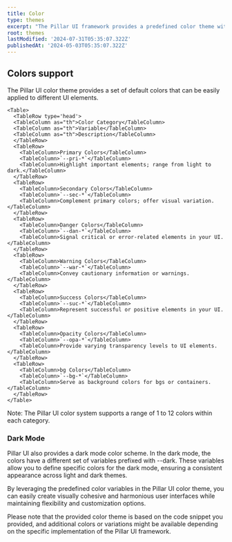 ```yaml
---
title: Color
type: themes
excerpt: "The Pillar UI framework provides a predefined color theme with a set of variables that you can use to maintain consistency and create visually appealing user interfaces. The color theme consists of primary, secondary, danger, warning, and success colors, along with opacity and bg colors. Let's explore each category in detail."
root: themes
lastModified: '2024-07-31T05:35:07.322Z'
publishedAt: '2024-05-03T05:35:07.322Z'
---
```


## Colors support

The Pillar UI color theme provides a set of default colors that can be easily applied to different UI elements.

    <Table>
      <TableRow type='head'>
      <TableColumn as="th">Color Category</TableColumn>
      <TableColumn as="th">Variable</TableColumn>
      <TableColumn as="th">Description</TableColumn>
      </TableRow>
      <TableRow>
        <TableColumn>Primary Colors</TableColumn>
        <TableColumn>`--pri-*`</TableColumn>
        <TableColumn>Highlight important elements; range from light to dark.</TableColumn>
      </TableRow>
      <TableRow>
        <TableColumn>Secondary Colors</TableColumn>
        <TableColumn>`--sec-*`</TableColumn>
        <TableColumn>Complement primary colors; offer visual variation.</TableColumn>
      </TableRow>
      <TableRow>
        <TableColumn>Danger Colors</TableColumn>
        <TableColumn>`--dan-*`</TableColumn>
        <TableColumn>Signal critical or error-related elements in your UI.</TableColumn>
      </TableRow>
      <TableRow>
        <TableColumn>Warning Colors</TableColumn>
        <TableColumn>`--war-*`</TableColumn>
        <TableColumn>Convey cautionary information or warnings.</TableColumn>
      </TableRow>
      <TableRow>
        <TableColumn>Success Colors</TableColumn>
        <TableColumn>`--suc-*`</TableColumn>
        <TableColumn>Represent successful or positive elements in your UI.</TableColumn>
      </TableRow>
      <TableRow>
        <TableColumn>Opacity Colors</TableColumn>
        <TableColumn>`--opa-*`</TableColumn>
        <TableColumn>Provide varying transparency levels to UI elements.</TableColumn>
      </TableRow>
      <TableRow>
        <TableColumn>bg Colors</TableColumn>
        <TableColumn>`--bg-*`</TableColumn>
        <TableColumn>Serve as background colors for bgs or containers.</TableColumn>
      </TableRow>
    </Table>

Note: The Pillar UI color system supports a range of 1 to 12 colors within each category.

### Dark Mode

Pillar UI also provides a dark mode color scheme. In the dark mode, the colors have a different set of variables prefixed with --dark. These variables allow you to define specific colors for the dark mode, ensuring a consistent appearance across light and dark themes.

By leveraging the predefined color variables in the Pillar UI color theme, you can easily create visually cohesive and harmonious user interfaces while maintaining flexibility and customization options.

Please note that the provided color theme is based on the code snippet you provided, and additional colors or variations might be available depending on the specific implementation of the Pillar UI framework.

<Colors />
